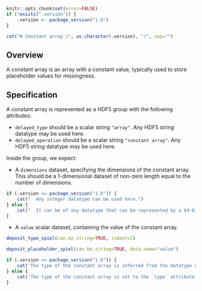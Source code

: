 ```r
knitr::opts_chunk$set(error=FALSE)
if (!exists(".version")) {
    .version <- package_version("1.0")
}
```

```r
cat("# Constant array (", as.character(.version), ")", sep="")
```

## Overview

A constant array is an array with a constant value, typically used to store placeholder values for missingness.

## Specification

A constant array is represented as a HDF5 group with the following attributes:

- `delayed_type` should be a scalar string `"array"`.
  Any HDF5 string datatype may be used here.
- `delayed_operation` should be a scalar string `"constant array"`.
  Any HDF5 string datatype may be used here.

Inside the group, we expect:

- A `dimensions` dataset, specifying the dimensions of the constant array.
  This should be a 1-dimensional dataset of non-zero length equal to the number of dimensions.
```r
if (.version <= package_version("1.0")) {
    cat("  Any integer datatype can be used here.")
} else {
    cat("  It can be of any datatype that can be represented by a 64-bit unsigned integer.")
}
```
- A `value` scalar dataset, containing the value of the constant array.
```r
deposit_type_spiel(can.be.string=TRUE, indent=2)
```

```r
deposit_placeholder_spiel(can.be.string=TRUE, data.name="value")
```

```r
if (.version <= package_version("1.0")) {
    cat('The type of the constant array is inferred from the datatype of `value`: integer, float or string.')
} else {
    cat('The type of the constant array is set to the `type` attribute of `value`.')
}
```
